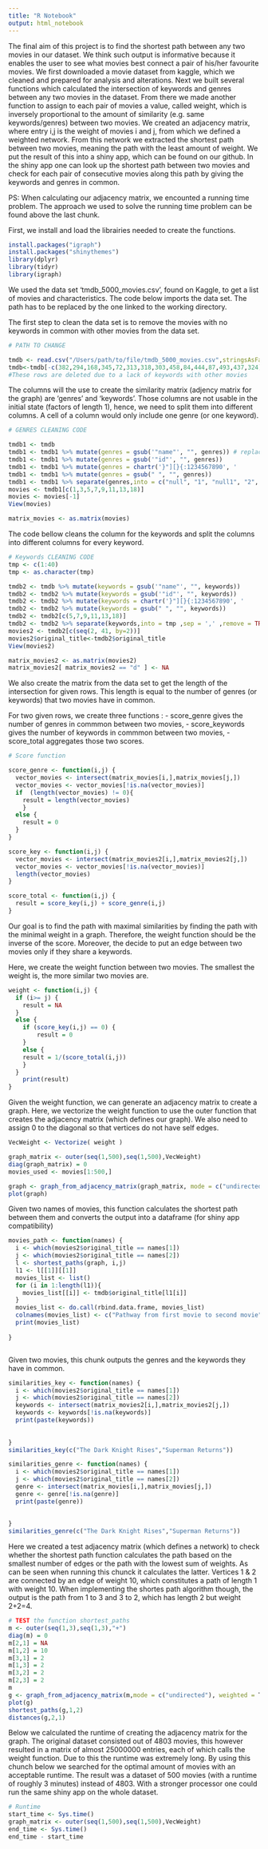 ```yaml
---
title: "R Notebook"
output: html_notebook
---
```


The final aim of this project is to find the shortest path between any two movies in our dataset. We think such output is informative because it enables the user to see what movies best connect a pair of his/her favourite movies.
We first downloaded a movie dataset from kaggle, which we cleaned and prepared for analysis and alterations. Next we built several functions which calculated the intersection of keywords and genres between any two movies in the dataset. From there we made another function to assign to each pair of movies a value, called weight, which is inversely proportional to the amount of similarity (e.g. same keywords/genres) between two movies. We created an adjacency matrix, where entry i,j is the weight of movies i and j,  from which we defined a weighted network. From this network we extracted the shortest path between two movies, meaning the path with the least amount of weight. We put the result of this into a shiny app, which can be found on our github. In the shiny app one can look up the shortest path between two movies and check for each pair of consecutive movies along this path by giving the keywords and genres in common.

PS: When calculating our adjacency matrix, we encounted a running time problem. The approach we used to solve the running time problem can be found above the last chunk. 

First, we install and load the librairies needed to create the functions. 

```r
install.packages("igraph")
install.packages("shinythemes")
library(dplyr)
library(tidyr)
library(igraph)
```

We used the data set 'tmdb_5000_movies.csv', found on Kaggle, to get a list of movies and characteristics. 
The code below imports the data set. The path has to be replaced by the one linked to the working directory.

The first step to clean the data set is to remove the movies with no keywords in common with other movies from the data set. 

```r
# PATH TO CHANGE 

tmdb <- read.csv("/Users/path/to/file/tmdb_5000_movies.csv",stringsAsFactors = FALSE) 
tmdb<-tmdb[-c(382,294,168,345,72,313,318,303,458,84,444,87,493,437,324), ]
#These rows are deleted due to a lack of keywords with other movies

```

The columns will the use to create the similarity matrix (adjency matrix for the graph) are 'genres' and 'keywords'. 
Those columns are not usable in the initial state (factors of length 1), hence, we need to split them into different columns. A cell of a column would only include one genre (or one keyword).

```r
# GENRES CLEANING CODE 

tmdb1 <- tmdb 
tmdb1 <- tmdb1 %>% mutate(genres = gsub('"name"', "", genres)) # replace the string "name" by the empty string 
tmdb1 <- tmdb1 %>% mutate(genres = gsub('"id"', "", genres))
tmdb1 <- tmdb1 %>% mutate(genres = chartr('}"][}{:1234567890', '                 ', genres))  
tmdb1 <- tmdb1 %>% mutate(genres = gsub(" ", "", genres))
tmdb1 <- tmdb1 %>% separate(genres,into = c("null", "1", "null1", "2", "null2", "3", "null3","4","null4", "5", "null5", "6"),sep = ',' ,remove = TRUE)
movies <- tmdb1[c(1,3,5,7,9,11,13,18)]
movies <- movies[-1]
View(movies)

matrix_movies <- as.matrix(movies)
```

The code bellow cleans the column for the keywords and split the columns into different columns for every keyword.


```r

# Keywords CLEANING CODE 
tmp <- c(1:40)
tmp <- as.character(tmp)

tmdb2 <- tmdb %>% mutate(keywords = gsub('"name"', "", keywords))
tmdb2 <- tmdb2 %>% mutate(keywords = gsub('"id"', "", keywords))
tmdb2 <- tmdb2 %>% mutate(keywords = chartr('}"][}{:1234567890', '                 ', keywords))
tmdb2 <- tmdb2 %>% mutate(keywords = gsub(" ", "", keywords))
tmdb2 <- tmdb2[c(5,7,9,11,13,18)]
tmdb2 <- tmdb2 %>% separate(keywords,into = tmp ,sep = ',' ,remove = TRUE)
movies2 <- tmdb2[c(seq(2, 41, by=2))]
movies2$original_title<-tmdb2$original_title
View(movies2)

matrix_movies2 <- as.matrix(movies2)
matrix_movies2[ matrix_movies2 == "d" ] <- NA
```

We also create the matrix from the data set to get the length of the intersection for given rows. This length is equal to the number of genres (or keywords) that two movies have in common.

For two given rows, we create three functions : 
- score_genre gives the number of genres in commmon between two movies, 
- score_keywords gives the number of keywords in commmon between two movies, 
- score_total aggregates those two scores. 


```r
# Score function 

score_genre <- function(i,j) {
  vector_movies <- intersect(matrix_movies[i,],matrix_movies[j,])
  vector_movies <- vector_movies[!is.na(vector_movies)]
  if  (length(vector_movies) != 0){
    result = length(vector_movies)
    }
  else {
    result = 0 
  }
}

score_key <- function(i,j) {
  vector_movies <- intersect(matrix_movies2[i,],matrix_movies2[j,])
  vector_movies <- vector_movies[!is.na(vector_movies)]
  length(vector_movies)
}

score_total <- function(i,j) {
  result = score_key(i,j) + score_genre(i,j)
}

```

Our goal is to find the path with maximal similarities by finding the path with the minimal weight in a graph. Therefore, the weight function should be the inverse of the score. 
Moreover, the decide to put an edge between two movies only if they share a keywords. 

Here, we create the weight function between two movies. The smallest the weight is, the more similar two movies are. 


```r
weight <- function(i,j) {
  if (i>= j) {
    result = NA
  }
  else {
    if (score_key(i,j) == 0) {
        result = 0
    }
    else {
    result = 1/(score_total(i,j))
    }
  }
    print(result)
}
```

Given the weight function, we can generate an adjacency matrix to create a graph. 
Here, we vectorize the weight function to use the outer function that creates the adjacency matrix (which defines our graph). We also need to assign 0 to the diagonal so that vertices do not have self edges. 


```r

VecWeight <- Vectorize( weight )

graph_matrix <- outer(seq(1,500),seq(1,500),VecWeight) 
diag(graph_matrix) = 0 
movies_used <- movies[1:500,] 

graph <- graph_from_adjacency_matrix(graph_matrix, mode = c("undirected"), weighted = T)
plot(graph)


```

Given two names of movies, this function calculates the shortest path between them and converts the output into a dataframe (for shiny app compatibility)

```r


movies_path <- function(names) {
  i <- which(movies2$original_title == names[1])
  j <- which(movies2$original_title == names[2])
  l <- shortest_paths(graph, i,j)
  l1 <- l[[1]][[1]]
  movies_list <- list()
  for (i in 1:length(l1)){
    movies_list[[i]] <- tmdb$original_title[l1[i]]
  }
  movies_list <- do.call(rbind.data.frame, movies_list)
  colnames(movies_list) <- c("Pathway from first movie to second movie")
  print(movies_list)
  
}



```

Given two movies, this chunk outputs the genres and the keywords they have in common.

```r

similarities_key <- function(names) {
  i <- which(movies2$original_title == names[1])
  j <- which(movies2$original_title == names[2])
  keywords <- intersect(matrix_movies2[i,],matrix_movies2[j,])
  keywords <- keywords[!is.na(keywords)]
  print(paste(keywords))
  
  
}
similarities_key(c("The Dark Knight Rises","Superman Returns"))

similarities_genre <- function(names) {
  i <- which(movies2$original_title == names[1])
  j <- which(movies2$original_title == names[2])
  genre <- intersect(matrix_movies[i,],matrix_movies[j,])
  genre <- genre[!is.na(genre)]
  print(paste(genre))
  
  
}
similarities_genre(c("The Dark Knight Rises","Superman Returns"))

```

Here we created a test adjacency matrix (which defines a network) to check whether the shortest path function calculates the path based on the smallest number of edges or the path with the lowest sum of weights. As can be seen when running this chunck it calculates the latter. Vertices 1 & 2 are connected by an edge of weight 10, which constitutes a path of length 1 with weight 10. When implementing the shortes path algorithm though, the output is the path from 1 to 3 and 3 to 2, which has length 2 but weight 2+2=4.

```r
# TEST the function shortest_paths
m <- outer(seq(1,3),seq(1,3),"+")
diag(m) = 0
m[2,1] = NA
m[1,2] = 10
m[3,1] = 2
m[1,3] = 2
m[3,2] = 2
m[2,3] = 2
m
g <- graph_from_adjacency_matrix(m,mode = c("undirected"), weighted = T)
plot(g)
shortest_paths(g,1,2)
distances(g,2,1)
```

Below we calculated the runtime of creating the adjacency matrix for the graph.
The original dataset consisted out of 4803 movies, this however resulted in a matrix of almost 25000000 entries, each of which calls the weight function. Due to this the runtime was extremely long. By using this chunch below we searched for the optimal amount of movies with an acceptable runtime. The result was a dataset of 500 movies (with a runtime of roughly 3 minutes) instead of 4803. With a stronger processor one could run the same shiny app on the whole dataset.

```r
# Runtime 
start_time <- Sys.time()
graph_matrix <- outer(seq(1,500),seq(1,500),VecWeight) 
end_time <- Sys.time()
end_time - start_time
```




